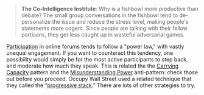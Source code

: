 <blockquote>'''The Co-Intelligence Institute''': Why is a fishbowl more productive than debate? The small group conversations in the fishbowl tend to de-personalize the issue and reduce the stress level, making people's statements more cogent. Since people are talking with their fellow partisans, they get less caught up in wasteful adversarial games.</blockquote>
[http://peeragogy.org/organizing-a-learning-context/participation/ Participation] in online forums tends to follow a &quot;power law,&quot; with vastly unequal engagement. If you want to counteract this tendency, one possibility would simply be for the most active participants to step back, and moderate how much they speak. This is related the the [http://peeragogy.org/patterns-usecases/patterns-and-heuristics/carrying-capacity/ Carrying Capacity] pattern and the [http://peeragogy.org/practice/antipatterns/misunderstanding-power/ Misunderstanding Power] anti-pattern: check those out before you proceed. Occupy Wall Street used a related technique that they called the “[http://en.wikipedia.org/wiki/Progressive_stack progressive stack].” There are lots of other strategies to try.

